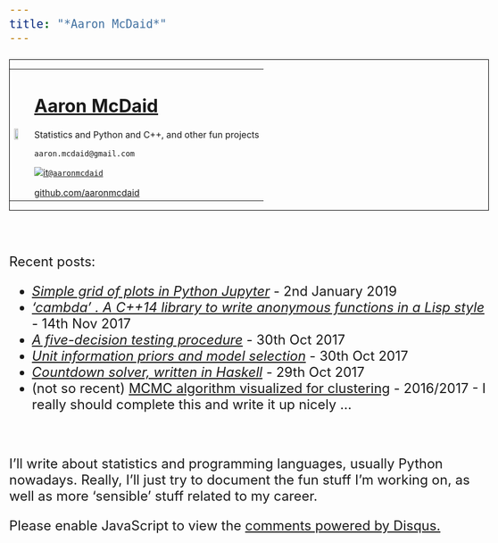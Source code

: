 ```yaml
---
title: "*Aaron McDaid*"
---
```


<style type="text/css">
body{ font-size: 24px; }
</style>

<div style="border:1px solid black ; text-align:center">

<table>
<tr>
<td align="left">
<img src="GithubProfilePic.jpeg" width="60%">
</td>
<td>

# [Aaron McDaid](https://aaronmcdaid.github.io/)

Statistics and Python and C++, and other fun projects

`aaron.mcdaid@gmail.com`



[![it](larrybird-2-small.png)`@aaronmcdaid`](https://twitter.com/aaronmcdaid)

[github.com/aaronmcdaid](https://github.com/aaronmcdaid/)
</td>
</table>
</div>

&nbsp;

Recent posts:

*  [*Simple grid of plots in Python Jupyter*](blog.posts/multiplot_from_generator/) - 2nd January 2019
*  [*'cambda' . A C++14 library to write anonymous functions in a Lisp style*](blog.posts/cambda/) - 14th Nov 2017
*  [*A five-decision testing procedure*](blog.posts/five.decision.rule/) - 30th Oct 2017
*  [*Unit information priors and model selection*](blog.posts/unit.information.priors/) - 30th Oct 2017
*  [*Countdown solver, written in Haskell*](blog.posts/countdown.in.haskell/) - 29th Oct 2017
*  (not so recent) [MCMC algorithm visualized for clustering](demos/mvnMCMC/mvnMCMC.html) - 2016/2017 - I really should complete this and write it up nicely ...

&nbsp;

I'll write about statistics and programming languages, usually Python nowadays.
Really, I'll just try to document the fun stuff I'm working on, as well as more 'sensible'
stuff related to my career.

<div id="disqus_thread"></div>
<script type="text/javascript">
    /* * * CONFIGURATION VARIABLES: EDIT BEFORE PASTING INTO YOUR WEBPAGE * * */
    var disqus_shortname = 'aaron-mcdaid'; // required: replace example with your forum shortname
    /* * * DON'T EDIT BELOW THIS LINE * * */
    (function() {
        var dsq = document.createElement('script'); dsq.type = 'text/javascript'; dsq.async = true;
        dsq.src = '//' + disqus_shortname + '.disqus.com/embed.js';
        (document.getElementsByTagName('head')[0] || document.getElementsByTagName('body')[0]).appendChild(dsq);
    })();
</script>
<noscript>Please enable JavaScript to view the <a href="http://disqus.com/?ref_noscript">comments powered by Disqus.</a></noscript>
